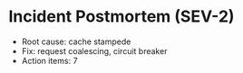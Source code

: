 # Incident Postmortem (SEV-2)

- Root cause: cache stampede
- Fix: request coalescing, circuit breaker
- Action items: 7